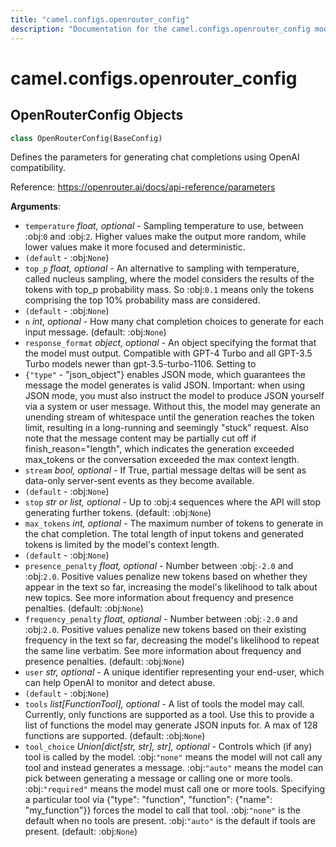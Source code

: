 ```yaml
---
title: "camel.configs.openrouter_config"
description: "Documentation for the camel.configs.openrouter_config module"
---
```


<a id="camel.configs.openrouter_config"></a>

# camel.configs.openrouter\_config

<a id="camel.configs.openrouter_config.OpenRouterConfig"></a>

## OpenRouterConfig Objects

```python
class OpenRouterConfig(BaseConfig)
```

Defines the parameters for generating chat completions using OpenAI
compatibility.

Reference: https://openrouter.ai/docs/api-reference/parameters

**Arguments**:

- `temperature` _float, optional_ - Sampling temperature to use, between
  :obj:`0` and :obj:`2`. Higher values make the output more random,
  while lower values make it more focused and deterministic.
- `(default` - :obj:`None`)
- `top_p` _float, optional_ - An alternative to sampling with temperature,
  called nucleus sampling, where the model considers the results of
  the tokens with top_p probability mass. So :obj:`0.1` means only
  the tokens comprising the top 10% probability mass are considered.
- `(default` - :obj:`None`)
- `n` _int, optional_ - How many chat completion choices to generate for
  each input message. (default: :obj:`None`)
- `response_format` _object, optional_ - An object specifying the format
  that the model must output. Compatible with GPT-4 Turbo and all
  GPT-3.5 Turbo models newer than gpt-3.5-turbo-1106. Setting to
- `{"type"` - "json_object"} enables JSON mode, which guarantees the
  message the model generates is valid JSON. Important: when using
  JSON mode, you must also instruct the model to produce JSON
  yourself via a system or user message. Without this, the model
  may generate an unending stream of whitespace until the generation
  reaches the token limit, resulting in a long-running and seemingly
  "stuck" request. Also note that the message content may be
  partially cut off if finish_reason="length", which indicates the
  generation exceeded max_tokens or the conversation exceeded the
  max context length.
- `stream` _bool, optional_ - If True, partial message deltas will be sent
  as data-only server-sent events as they become available.
- `(default` - :obj:`None`)
- `stop` _str or list, optional_ - Up to :obj:`4` sequences where the API
  will stop generating further tokens. (default: :obj:`None`)
- `max_tokens` _int, optional_ - The maximum number of tokens to generate
  in the chat completion. The total length of input tokens and
  generated tokens is limited by the model's context length.
- `(default` - :obj:`None`)
- `presence_penalty` _float, optional_ - Number between :obj:`-2.0` and
  :obj:`2.0`. Positive values penalize new tokens based on whether
  they appear in the text so far, increasing the model's likelihood
  to talk about new topics. See more information about frequency and
  presence penalties. (default: :obj:`None`)
- `frequency_penalty` _float, optional_ - Number between :obj:`-2.0` and
  :obj:`2.0`. Positive values penalize new tokens based on their
  existing frequency in the text so far, decreasing the model's
  likelihood to repeat the same line verbatim. See more information
  about frequency and presence penalties. (default: :obj:`None`)
- `user` _str, optional_ - A unique identifier representing your end-user,
  which can help OpenAI to monitor and detect abuse.
- `(default` - :obj:`None`)
- `tools` _list[FunctionTool], optional_ - A list of tools the model may
  call. Currently, only functions are supported as a tool. Use this
  to provide a list of functions the model may generate JSON inputs
  for. A max of 128 functions are supported. (default: :obj:`None`)
- `tool_choice` _Union[dict[str, str], str], optional_ - Controls which (if
  any) tool is called by the model. :obj:`"none"` means the model
  will not call any tool and instead generates a message.
  :obj:`"auto"` means the model can pick between generating a
  message or calling one or more tools.  :obj:`"required"` means the
  model must call one or more tools. Specifying a particular tool
  via {"type": "function", "function": {"name": "my_function"}}
  forces the model to call that tool. :obj:`"none"` is the default
  when no tools are present. :obj:`"auto"` is the default if tools
  are present. (default: :obj:`None`)

